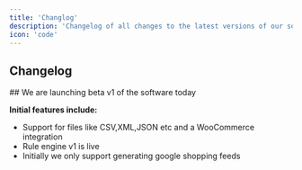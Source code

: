 ```yaml
---
title: 'Changlog'
description: 'Changelog of all changes to the latest versions of our software.'
icon: 'code'
---
```


## Changelog

<Update label="May 2025" description="Beta 1">
  ## We are launching beta v1 of the software today 

**Initial features include:**
  * Support for files like CSV,XML,JSON etc and a WooCommerce integration
  * Rule engine v1 is live
  * Initially we only support generating google shopping feeds

</Update>


